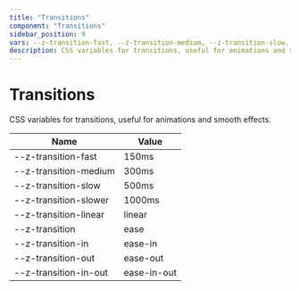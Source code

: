```yaml
--- 
title: "Transitions"
component: "Transitions"
sidebar_position: 9
vars: --z-transition-fast, --z-transition-medium, --z-transition-slow, --z-transition-slower, --z-transition-linear, --z-transition, --z-transition-in, --z-transition-out, --z-transition-in-out
description: CSS variables for transitions, useful for animations and smooth effects. 
--- 
```


# Transitions

CSS variables for transitions, useful for animations and smooth effects.


| Name | Value |
|------|-------|
| --z-transition-fast | 150ms  | 
| --z-transition-medium | 300ms  | 
| --z-transition-slow | 500ms  | 
| --z-transition-slower | 1000ms  | 
| --z-transition-linear | linear  | 
| --z-transition | ease  | 
| --z-transition-in | ease-in  | 
| --z-transition-out | ease-out  | 
| --z-transition-in-out | ease-in-out  | 
